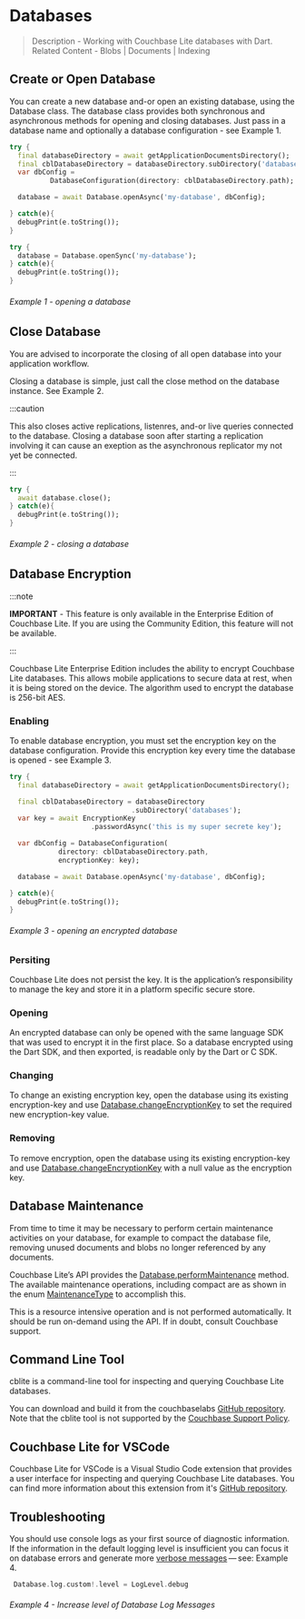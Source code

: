 
# Databases
> Description - Working with Couchbase Lite databases with Dart. <br />
> Related Content -  Blobs | Documents | Indexing

## Create or Open Database

You can create a new database and-or open an existing database, using the Database class.  The database class provides both synchronous and asynchronous methods for opening and closing databases.  Just pass in a database name and 
optionally a database configuration - see Example 1.

<Tabs>
<TabItem value="async" label="async" default>

```dart
try {
  final databaseDirectory = await getApplicationDocumentsDirectory();
  final cblDatabaseDirectory = databaseDirectory.subDirectory('databases');
  var dbConfig =
          DatabaseConfiguration(directory: cblDatabaseDirectory.path);

  database = await Database.openAsync('my-database', dbConfig);

} catch(e){
  debugPrint(e.toString());
}
```

</TabItem>
<TabItem value="sync" label="synchronous">

```dart
try {
  database = Database.openSync('my-database');
} catch(e){
  debugPrint(e.toString());
}
```

</TabItem>
</Tabs>

###### Example 1 - opening a database

## Close Database

You are advised to incorporate the closing of all open database into your application workflow.  

Closing a database is simple, just call the close method on the database instance.  See Example 2.  

:::caution  

This also closes active replications, listenres, and-or live queries connected to the database.  Closing a database soon after starting a replication involving it can cause an exeption as the asynchronous replicator my not yet be connected.

:::
```dart
try {
  await database.close();
} catch(e){
  debugPrint(e.toString());
}
```

###### Example 2 - closing a database 

## Database Encryption
:::note

**IMPORTANT** -  This feature is only available in the Enterprise Edition of Couchbase Lite.  If you are using the Community Edition, this feature will not be available.

:::

Couchbase Lite Enterprise Edition includes the ability to encrypt Couchbase Lite databases.  This allows mobile applications to secure data at rest, when it is being stored on the device.  The algorithm used to encrypt the database is 256-bit AES.

### Enabling

To enable database encryption, you must set the encryption key on the database configuration.  Provide this encryption key every time the database is opened - see Example 3.

```dart
try {
  final databaseDirectory = await getApplicationDocumentsDirectory();

  final cblDatabaseDirectory = databaseDirectory
                              .subDirectory('databases');
  var key = await EncryptionKey
                    .passwordAsync('this is my super secrete key');

  var dbConfig = DatabaseConfiguration(
            directory: cblDatabaseDirectory.path, 
            encryptionKey: key);

  database = await Database.openAsync('my-database', dbConfig);

} catch(e){
  debugPrint(e.toString());
}
```
###### Example 3 - opening an encrypted database 

### Persiting

Couchbase Lite does not persist the key. It is the application’s responsibility to manage the key and store it in a platform specific secure store.

### Opening
An encrypted database can only be opened with the same language SDK that was used to encrypt it in the first place. So a database encrypted using the Dart SDK, and then exported, is readable only by the Dart or C SDK.

### Changing
To change an existing encryption key, open the database using its existing encryption-key and use [Database.changeEncryptionKey](https://github.com/cbl-dart/cbl-dart/blob/main/packages/cbl/lib/src/database/database.dart#L523) to set the required new encryption-key value.

### Removing
To remove encryption, open the database using its existing encryption-key and use [Database.changeEncryptionKey](https://github.com/cbl-dart/cbl-dart/blob/main/packages/cbl/lib/src/database/database.dart#L523) with a null value as the encryption key.

## Database Maintenance

From time to time it may be necessary to perform certain maintenance activities on your database, for example to compact the database file, removing unused documents and blobs no longer referenced by any documents.

Couchbase Lite’s API provides the [Database.performMaintenance](https://github.com/cbl-dart/cbl-dart/blob/main/packages/cbl/lib/src/database/database.dart#L520) method. The available maintenance operations, including compact are as shown in the enum [MaintenanceType](https://github.com/cbl-dart/cbl-dart/blob/main/packages/cbl/lib/src/database/database.dart#L39) to accomplish this.

This is a resource intensive operation and is not performed automatically. It should be run on-demand using the API. If in doubt, consult Couchbase support.

## Command Line Tool
cblite is a command-line tool for inspecting and querying Couchbase Lite databases.

You can download and build it from the couchbaselabs [GitHub repository](https://github.com/couchbaselabs/couchbase-mobile-tools/blob/master/README.cblite.md). Note that the cblite tool is not supported by the [Couchbase Support Policy](https://www.couchbase.com/support-policy).

## Couchbase Lite for VSCode

Couchbase Lite for VSCode is a Visual Studio Code extension that provides a user interface for inspecting and querying Couchbase Lite databases.  You can find more information about this extension from it's [GitHub repository](https://github.com/couchbaselabs/vscode-cblite).

## Troubleshooting

You should use console logs as your first source of diagnostic information. If the information in the default logging level is insufficient you can focus it on database errors and generate more [verbose messages](https://github.com/cbl-dart/cbl-dart/blob/main/packages/cbl/lib/src/log/logger.dart#L24) — see: Example 4.

```dart
 Database.log.custom!.level = LogLevel.debug
```

###### Example 4 - Increase level of Database Log Messages
